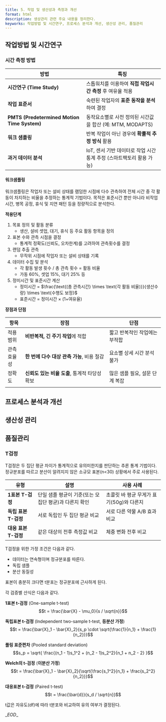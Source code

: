 ```yaml
---
title: 5. 작업 및 생산성과 측정과 개선
format: html
description: 생상관리 관련 주요 내용을 정리한다.
keyworks: 작업방법 및 시간연구, 프로세스 분석과 개선, 생산성 관리, 품질관리
---
```


## 작업방법 및 시간연구

### 시간 측정 방법

| 방법                                          | 특징                                         |
| ------------------------------------------- | ------------------------------------------ |
| **시간연구 (Time Study)**                       | 스톱워치를 이용하여 **직접 작업시간 측정** 후 여유율 적용         |
| **작업 표준서**                                  | 숙련된 작업자의 **표준 동작을 분석**하여 결정                |
| **PMTS (Predetermined Motion Time System)** | 동작요소별로 사전 정의된 시간값을 합산 (예: MTM, MODAPTS)    |
| **워크 샘플링**                                  | 반복 작업이 아닌 경우에 **확률적 추정 방식** 활용             |
| **과거 데이터 분석**                               | IoT, 센서 기반 데이터로 작업 시간 통계 추정 (스마트팩토리 활용 가능) |

#### 워크샘플링

워크샘플링은 작업자 또는 설비 상태를 램덤한 시점에 다수 관측하여 전체 시간 중 각 활동이 차지하는 비율을 추정하는 통계적 기법이다. 목적은 표준시간 뿐만 아니라 비작업 시간, 병목 공정, 휴식 및 지연 패턴 등을 정량적으로 분석한다.

**적용단계**

1. 목표 정의 및 활동 분류
	- 생산, 설비 셋업, 대기, 휴식 등 주요 활동 항목을 정의
2. 표본 수와 관측 시점을 결정
	- 통계적 정확도(신뢰도, 오차한계)를 고려하여 관측횟수를 결정
3. 랜덤 추출 관측
	- 무작위 시점에 작업자 또는 설비 상태를 기록
4. 데이터 수집 및 분석 
	- 각 활동 발생 횟수 / 총 관측 횟수 = 활동 비율
	- 가동 60%, 셋업 15%, 대기 25% 등
5. 정미시간 및 표준시간 계산
	- 정미시간 = $\frac{\text{(총 관측시간} \times \text{각 활동 비율)}}{생산수량} \times \text{수행도 보정}$
	- 표준시간 = 정미시간 $\times$ (1+여유율)


**장점과 단점**

| 항목     | 장점                           | 단점                 |
| ------ | ---------------------------- | ------------------ |
| 적용범위   | **비반복적, 긴 주기 작업**에 적합        | 짧고 반복적인 작업에는 부적합   |
| 관측 효율성 | **한 번에 다수 대상 관측 가능**, 비용 절감  | 요소별 상세 시간 분석 불가    |
| 정확도    | **신뢰도 있는 비율 도출**, 통계적 타당성 확보 | 많은 샘플 필요, 설문 단계 복잡 |
|        |                              |                    |


## 프로세스 분석과 개선



## 생산성 관리

## 품질관리

### T검정

T검정은 두 집단 평균 차이가 통계적으로 유의미한지를 판단하는 추론 통계 기법이다. 정규분포를 따르고 분산이 알려지지 않은 소규모 표본(n<30) 상황에서 주로 사용된다.

| 유형             | 설명                              | 사용 사례                      |
| -------------- | ------------------------------- | -------------------------- |
| **1표본 T-검정**   | 단일 샘플 평균이 기준(또는 모집단 평균)과 다른지 확인 | 초콜릿 바 평균 무게가 표기(50g)와 다른지  |
| **독립 표본 T-검정** | 서로 독립인 두 집단 평균 비교               | 서로 다른 약물 A/B 효과 비교         |
| **대응 표본 T-검정** | 같은 대상의 전후 측정값 비교                | 체중 변화 전후 비교                |

T검정을 위한 가정 조건은 다음과 같다.

- 데이터는 연속형이며 정규분포를 따른다.
- 독립 샘플
- 분산 동질성

표본이 충분히 크다면 t분포는 정규분포에 근사하게 된다.

각 검증별 산식은 다음과 같다.

**1표본 t-검정** (One-sample t-test)
$$t = \frac{\bar{X} - \mu_0}{s / \sqrt{n}}$$


**독립표본 t-검정** (Independent two-sample t-test, **등분산 가정**)
$$t = \frac{\bar{X}_1 - \bar{X}_2}{s_p \cdot \sqrt{\frac{1}{n_1} + \frac{1}{n_2}}}$$

**풀링 표준편차** (Pooled standard deviation)
$$s_p = \sqrt{ \frac{(n_1 - 1)s_1^2 + (n_2 - 1)s_2^2}{n_1 + n_2 - 2} }$$

**Welch의 t-검정** (**이분산 가정**)
$$t = \frac{\bar{X}_1 - \bar{X}_2}{\sqrt{\frac{s_1^2}{n_1} + \frac{s_2^2}{n_2}}}$$

**대응표본 t-검정** (Paired t-test)
$$t = \frac{\bar{d}}{s_d / \sqrt{n}}$$

t값은 자유도(df)에 따라 t분포와 비교하여 유의 여부가 결정된다.




\__EOD_\_
